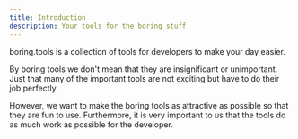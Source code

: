 ```yaml
---
title: Introduction
description: Your tools for the boring stuff
---
```


boring.tools is a collection of tools for developers to make your day easier.

By boring tools we don't mean that they are insignificant or unimportant. Just that many of the important tools are not exciting but have to do their job perfectly.

However, we want to make the boring tools as attractive as possible so that they are fun to use. Furthermore, it is very important to us that the tools do as much work as possible for the developer.
